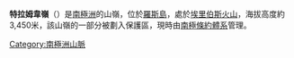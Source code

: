 {{coord|77|31|S|167|6|E|display=title}}

'''特拉姆韋嶺'''（{{lang-en|Tramway Ridge}}）是[[南極洲|南極洲]]的山嶺，位於[[羅斯島|羅斯島]]，處於[[埃里伯斯火山|埃里伯斯火山]]，海拔高度約3,450米，該山嶺的一部分被劃入保護區，現時由[[南極條約體系|南極條約體系]]管理。

{{DEFAULTSORT:Tramway Ridge}}
[[Category:南極洲山脈|Category:南極洲山脈]]


{{RossIsland-geo-stub}}